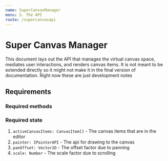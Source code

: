```yaml
---
name: SuperCanvasManager
menu: 3. The API
route: /supercanvasapi
---
```


# Super Canvas Manager

This document lays out the API that manages the virtual canvas space, mediates user interactions, and renders canvas items. It is not meant to be extended directly so it might not make it in the final version of documentation. Right now these are just development notes

## Requirements

### Required methods

### Required state

1. `activeCanvasItems: CanvasItem[]` - The canvas items that are in the editor
2. `painter: IPainterAPI` - The api for drawing to the canvas
3. `panOffset: Vector2D` - The offset factor due to panning
4. `scale: Number` - The scale factor due to scrolling
